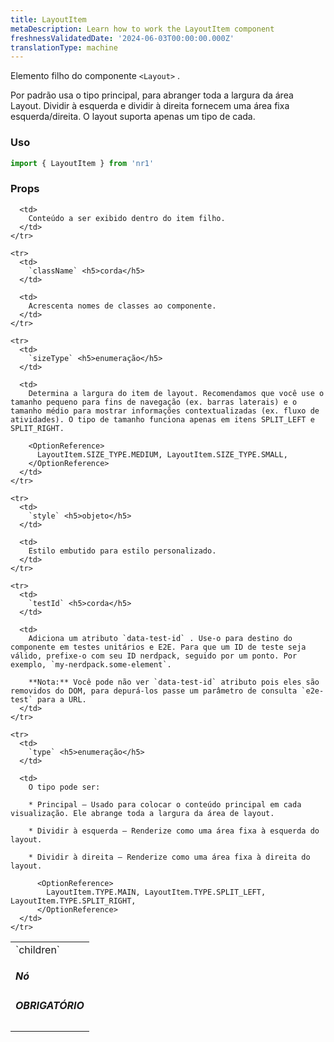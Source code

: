 ```yaml
---
title: LayoutItem
metaDescription: Learn how to work the LayoutItem component
freshnessValidatedDate: '2024-06-03T00:00:00.000Z'
translationType: machine
---
```


Elemento filho do componente `<Layout>` .

Por padrão usa o tipo principal, para abranger toda a largura da área Layout. Dividir à esquerda e dividir à direita fornecem uma área fixa esquerda/direita. O layout suporta apenas um tipo de cada.

### Uso

```js
import { LayoutItem } from 'nr1'
```

### Props

<table>
  <tbody>
    <tr>
      <td>
        `children` <h5>Nó</h5> <h5>OBRIGATÓRIO</h5>
      </td>

      <td>
        Conteúdo a ser exibido dentro do item filho.
      </td>
    </tr>

    <tr>
      <td>
        `className` <h5>corda</h5>
      </td>

      <td>
        Acrescenta nomes de classes ao componente.
      </td>
    </tr>

    <tr>
      <td>
        `sizeType` <h5>enumeração</h5>
      </td>

      <td>
        Determina a largura do item de layout. Recomendamos que você use o tamanho pequeno para fins de navegação (ex. barras laterais) e o tamanho médio para mostrar informações contextualizadas (ex. fluxo de atividades). O tipo de tamanho funciona apenas em itens SPLIT_LEFT e SPLIT_RIGHT.

        <OptionReference>
          LayoutItem.SIZE_TYPE.MEDIUM, LayoutItem.SIZE_TYPE.SMALL,
        </OptionReference>
      </td>
    </tr>

    <tr>
      <td>
        `style` <h5>objeto</h5>
      </td>

      <td>
        Estilo embutido para estilo personalizado.
      </td>
    </tr>

    <tr>
      <td>
        `testId` <h5>corda</h5>
      </td>

      <td>
        Adiciona um atributo `data-test-id` . Use-o para destino do componente em testes unitários e E2E. Para que um ID de teste seja válido, prefixe-o com seu ID nerdpack, seguido por um ponto. Por exemplo, `my-nerdpack.some-element`.

        **Nota:** Você pode não ver `data-test-id` atributo pois eles são removidos do DOM, para depurá-los passe um parâmetro de consulta `e2e-test` para a URL.
      </td>
    </tr>

    <tr>
      <td>
        `type` <h5>enumeração</h5>
      </td>

      <td>
        O tipo pode ser:

        * Principal — Usado para colocar o conteúdo principal em cada visualização. Ele abrange toda a largura da área de layout.

        * Dividir à esquerda — Renderize como uma área fixa à esquerda do layout.

        * Dividir à direita — Renderize como uma área fixa à direita do layout.

          <OptionReference>
            LayoutItem.TYPE.MAIN, LayoutItem.TYPE.SPLIT_LEFT, LayoutItem.TYPE.SPLIT_RIGHT,
          </OptionReference>
      </td>
    </tr>
  </tbody>
</table>